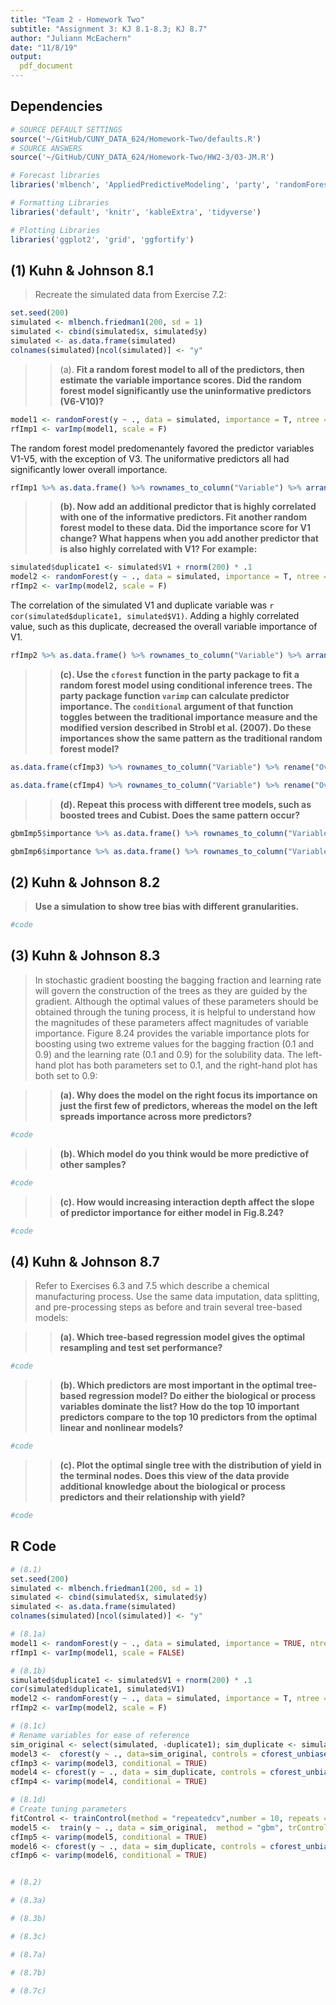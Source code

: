 ```yaml
---
title: "Team 2 - Homework Two"
subtitle: "Assignment 3: KJ 8.1-8.3; KJ 8.7"
author: "Juliann McEachern"
date: "11/8/19"
output: 
  pdf_document
---
```


## Dependencies 

```r
# SOURCE DEFAULT SETTINGS
source('~/GitHub/CUNY_DATA_624/Homework-Two/defaults.R')
# SOURCE ANSWERS
source('~/GitHub/CUNY_DATA_624/Homework-Two/HW2-3/03-JM.R')
```

```r
# Forecast libraries
libraries('mlbench', 'AppliedPredictiveModeling', 'party', 'randomForest', 'caret')

# Formatting Libraries
libraries('default', 'knitr', 'kableExtra', 'tidyverse')

# Plotting Libraries
libraries('ggplot2', 'grid', 'ggfortify')
```



## (1) Kuhn & Johnson 8.1

> Recreate the simulated data from Exercise 7.2:

```r
set.seed(200)
simulated <- mlbench.friedman1(200, sd = 1) 
simulated <- cbind(simulated$x, simulated$y)
simulated <- as.data.frame(simulated) 
colnames(simulated)[ncol(simulated)] <- "y"
```

>> (a). **Fit a random forest model to all of the predictors, then estimate the variable importance scores. Did the random forest model significantly use the uninformative predictors (V6-V10)?**

```r
model1 <- randomForest(y ~ ., data = simulated, importance = T, ntree = 1000)
rfImp1 <- varImp(model1, scale = F)
```

The random forest model predomenantely favored the predictor variables V1-V5, with the exception of V3. The uniformative predictors all had significantly lower overall importance. 

```r
rfImp1 %>% as.data.frame() %>% rownames_to_column("Variable") %>% arrange(desc(Overall)) %>% column_to_rownames("Variable") %>% t() %>% kable(caption="Variable Importance for Random Forest Model1", digits=2) %>% kable_styling() %>% column_spec(1, bold = T)
```


>> **(b). Now add an additional predictor that is highly correlated with one of the informative predictors. Fit another random forest model to these data. Did the importance score for V1 change? What happens when you add another predictor that is also highly correlated with V1? For example:**

```r
simulated$duplicate1 <- simulated$V1 + rnorm(200) * .1 
model2 <- randomForest(y ~ ., data = simulated, importance = T, ntree = 1000)
rfImp2 <- varImp(model2, scale = F)
```

The correlation of the simulated V1 and duplicate variable was `r cor(simulated$duplicate1, simulated$V1)`. Adding a highly correlated value, such as this duplicate, decreased the overall variable importance of V1. 

```r
rfImp2 %>% as.data.frame() %>% rownames_to_column("Variable") %>% arrange(desc(Overall)) %>% column_to_rownames("Variable") %>% t() %>% kable(caption="Variable Importance for Random Forest Model2", digits=2) %>% kable_styling() %>% column_spec(1, bold = T)
```


>> **(c). Use the `cforest` function in the party package to fit a random forest model using conditional inference trees. The party package function `varimp` can calculate predictor importance. The `conditional` argument of that function toggles between the traditional importance measure and the modified version described in Strobl et al. (2007). Do these importances show the same pattern as the traditional random forest model?**

```r
as.data.frame(cfImp3) %>% rownames_to_column("Variable") %>% rename("Overall"="cfImp3") %>% arrange(desc(Overall)) %>% column_to_rownames("Variable") %>% t() %>% kable(caption="Variable Importance for Conditional Random Forest Model3", digits=2) %>% kable_styling() %>% column_spec(1, bold = T)
```

```r
as.data.frame(cfImp4) %>% rownames_to_column("Variable") %>% rename("Overall"="cfImp4") %>% arrange(desc(Overall)) %>% column_to_rownames("Variable") %>% t() %>% kable(caption="Variable Importance for Conditional Random Forest Model3", digits=2) %>% kable_styling() %>% column_spec(1, bold = T)

```

>> **(d). Repeat this process with different tree models, such as boosted trees and Cubist. Does the same pattern occur?**

```r
gbmImp5$importance %>% as.data.frame() %>% rownames_to_column("Variable") %>% arrange(desc(Overall)) %>% column_to_rownames("Variable") %>% t() %>% kable(caption="Variable Importance for Random Forest Model2", digits=2) %>% kable_styling() %>% column_spec(1, bold = T)

gbmImp6$importance %>% as.data.frame() %>% rownames_to_column("Variable") %>% arrange(desc(Overall)) %>% column_to_rownames("Variable") %>% t() %>% kable(caption="Variable Importance for Random Forest Model2", digits=2) %>% kable_styling() %>% column_spec(1, bold = T)
```

## (2) Kuhn & Johnson 8.2 
> **Use a simulation to show tree bias with different granularities.**

```r
#code
```

## (3) Kuhn & Johnson 8.3
> In stochastic gradient boosting the bagging fraction and learning rate will govern the construction of the trees as they are guided by the gradient. Although the optimal values of these parameters should be obtained through the tuning process, it is helpful to understand how the magnitudes of these parameters affect magnitudes of variable importance. Figure 8.24 provides the variable importance plots for boosting using two extreme values for the bagging fraction (0.1 and 0.9) and the learning rate (0.1 and 0.9) for the solubility data. The left-hand plot has both parameters set to 0.1, and the right-hand plot has both set to 0.9:
 
>> **(a). Why does the model on the right focus its importance on just the first few of predictors, whereas the model on the left spreads importance across more predictors? **

```r
#code
```

>> **(b). Which model do you think would be more predictive of other samples? **

```r
#code
```

>> **(c). How would increasing interaction depth affect the slope of predictor importance for either model in Fig.8.24?**

```r
#code
```

## (4) Kuhn & Johnson 8.7

>Refer to Exercises 6.3 and 7.5 which describe a chemical manufacturing process. Use the same data imputation, data splitting, and pre-processing steps as before and train several tree-based models:

>> **(a). Which tree-based regression model gives the optimal resampling and test set performance?** 

```r
#code
```

>> **(b). Which predictors are most important in the optimal tree-based regression model? Do either the biological or process variables dominate the list? How do the top 10 important predictors compare to the top 10 predictors from the optimal linear and nonlinear models?**

```r
#code
```

>> **(c). Plot the optimal single tree with the distribution of yield in the terminal nodes. Does this view of the data provide additional knowledge about the biological or process predictors and their relationship with yield?**

```r
#code
```

## R Code

```r
# (8.1)
set.seed(200)
simulated <- mlbench.friedman1(200, sd = 1) 
simulated <- cbind(simulated$x, simulated$y)
simulated <- as.data.frame(simulated) 
colnames(simulated)[ncol(simulated)] <- "y"

# (8.1a)
model1 <- randomForest(y ~ ., data = simulated, importance = TRUE, ntree = 1000)
rfImp1 <- varImp(model1, scale = FALSE)

# (8.1b)
simulated$duplicate1 <- simulated$V1 + rnorm(200) * .1 
cor(simulated$duplicate1, simulated$V1)
model2 <- randomForest(y ~ ., data = simulated, importance = T, ntree = 1000)
rfImp2 <- varImp(model2, scale = F)

# (8.1c)
# Rename variables for ease of reference
sim_original <- select(simulated, -duplicate1); sim_duplicate <- simulated
model3 <-  cforest(y ~ ., data=sim_original, controls = cforest_unbiased(ntree = 1000))
cfImp3 <- varimp(model3, conditional = TRUE)
model4 <- cforest(y ~ ., data = sim_duplicate, controls = cforest_unbiased(ntree = 1000))
cfImp4 <- varimp(model4, conditional = TRUE)

# (8.1d)
# Create tuning parameters
fitControl <- trainControl(method = "repeatedcv",number = 10, repeats = 10)
model5 <-  train(y ~ ., data = sim_original,  method = "gbm", trControl = fitControl, verbose = FALSE)
cfImp5 <- varimp(model5, conditional = TRUE)
model6 <- cforest(y ~ ., data = sim_duplicate, controls = cforest_unbiased(ntree = 1000))
cfImp6 <- varimp(model6, conditional = TRUE)


# (8.2)

# (8.3a)

# (8.3b)

# (8.3c)

# (8.7a)

# (8.7b)

# (8.7c)
```


